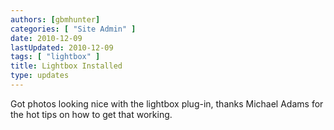 ```yaml
---
authors: [gbmhunter]
categories: [ "Site Admin" ]
date: 2010-12-09
lastUpdated: 2010-12-09
tags: [ "lightbox" ] 
title: Lightbox Installed
type: updates
---
```



Got photos looking nice with the lightbox plug-in, thanks Michael Adams for the hot tips on how to get that working.

